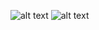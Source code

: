 
![alt text](https://github.com/vhwr/deezer_report/blob/master/Models/H2O%20Flow/H2O%20DRF%2023rd%20May/Capture1.PNG)
![alt text](https://github.com/vhwr/deezer_report/blob/master/Models/H2O%20Flow/H2O%20DRF%2023rd%20May/Capture2.PNG)


